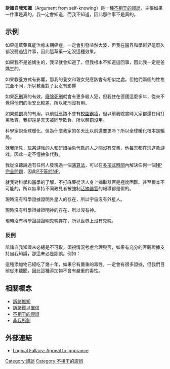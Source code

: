 '''訴諸自我知識'''（Argument from self-knowing）是一種[[不相干的謬誤|不相干的謬誤]]，主張如果一件事是真的，我一定會知道，而我不知道，因此那件事不是真的。

== 示例 ==
{{exampleH|例1}}
如果這草藥真能治癒末期癌症，一定會引發喧然大波，但我在醫界和學術界這麼久都沒聽過這件事，因此這草藥一定沒這種效果。
{{exampleF}}

{{exampleH|例2}}
如果我不是爸媽生的，我早就會知道了，但我根本不知道這回事，因此我一定是爸媽生的。
{{exampleF}}

{{exampleH|例3}}
如果教養方式有影響，那我的養女和親女兒應該會有相似之處，但她們兩個的性格完全不同，所以教養對子女沒有影響
{{exampleF}}

{{exampleH|例4}}
如果[[死刑|死刑]]真的有效，[[廢除死刑|廢除死刑]]就會有更多殺人犯，但我住在德國這麼多年，從來不覺得他們的治安比較差，所以死刑沒有用。
{{exampleF}}

{{exampleH|例5}}
如果[[體罰|體罰]]真的有用，以前就應該不會有[[校園霸凌|校園霸凌]]，但以前我唸書時大家都還在用打罵教育，我卻還是天天被同學欺負，所以體罰沒用。
{{exampleF}}

{{exampleH|例6}}
科學家說全球暖化，但為什麼我家的冬天比以前還要更冷？所以全球暖化根本是騙局。
{{exampleF}}

{{exampleH|例7}}
就我所見，玩某游戏的人和研讀[[抽象代數|抽象代數]]的人之間沒有交集，他每天都在玩这款游戏，因此一定不懂抽象代數。
{{exampleF}}

{{exampleH|例8}}
我從沒聽說過有任何人發現過一個[[演算法|演算法]]，可以在[[多項式時間|多項式時間]]內解決任何一個[[NP完全問題|NP完全問題]]，因此[[P/NP问题|P不等於NP]]。
{{exampleF}}

{{exampleH|例9}}
就我對科學和醫學的了解，不打麻藥從活人身上摘取器官是極度困難、甚至根本不可能的，所以無辜持不同政見者被強制[[活摘器官|活摘器官]]的報導都是假的。
{{exampleF}}

{{exampleH|例10}}
現時沒有科學證據證明外星人的存在，所以宇宙沒有外星人。
{{exampleF}}

{{exampleH|例11}}
現時沒有科學證據證明神的存在，所以沒有神。
{{exampleF}}

{{exampleH|例12}}
現時沒有科學證據證明鬼魂存在，所以世界上沒有鬼魂。
{{exampleF}}

=== 反例 ===
訴諸自我知識未必總是不可取，須視情況考慮合理與否，如果有充分的客觀證據支持自我知識，那這未必是謬誤。例如：

{{exampleH|例1}}
這種添加物已經吃了幾十年，如果它有嚴重的毒性，一定會有很多證據，但我們目前從未聽聞，因此這種添加物不會有嚴重的毒性。
{{exampleF}}

== 相關概念 ==
* [[訴諸無知|訴諸無知]]
* [[訴諸難以置信|訴諸難以置信]]
* [[不相干的謬誤|不相干的謬誤]]
* [[非我所創|非我所創]]

== 外部連結 ==
* {{en}}[https://fallacyfiles.org/ignorant.html Logical Fallacy: Appeal to Ignorance]{{Wayback|url=httpa://fallacyfiles.org/ignorant.html|date=20210430082254}}

{{批判性思考}}

[[Category:謬誤|Category:謬誤]]
[[Category:不相干的謬誤|Category:不相干的謬誤]]